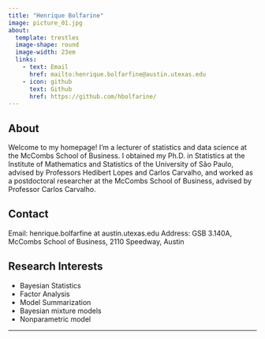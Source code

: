 ```yaml
---
title: "Henrique Bolfarine"
image: picture_01.jpg
about:
  template: trestles
  image-shape: round
  image-width: 23em
  links:
    - text: Email
      href: mailto:henrique.bolfarfine@austin.utexas.edu
    - icon: github
      text: Github
      href: https://github.com/hbolfarine/
---
```


## About

Welcome to my homepage! I'm a lecturer of statistics and data science at the McCombs School of Business. I obtained my Ph.D. in Statistics at the Institute of Mathematics and Statistics of the University of São Paulo, advised by Professors Hedibert Lopes and Carlos Carvalho, and worked as a postdoctoral researcher at the McCombs School of Business, advised by Professor Carlos Carvalho.

## Contact

Email: henrique.bolfarfine at austin.utexas.edu
Address: GSB 3.140A, McCombs School of Business, 2110 Speedway, Austin

## Research Interests

- Bayesian Statistics
- Factor Analysis
- Model Summarization
- Bayesian mixture models 
- Nonparametric model

---

